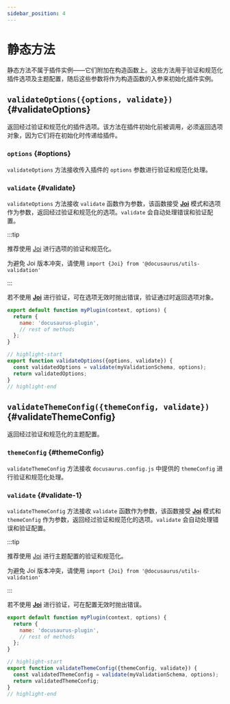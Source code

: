 ```yaml
---
sidebar_position: 4
---
```


# 静态方法

静态方法不属于插件实例——它们附加在构造函数上。这些方法用于验证和规范化插件选项及主题配置，随后这些参数将作为构造函数的入参来初始化插件实例。

## `validateOptions({options, validate})` {#validateOptions}

返回经过验证和规范化的插件选项。该方法在插件初始化前被调用，必须返回选项对象，因为它们将在初始化时传递给插件。

### `options` {#options}

`validateOptions` 方法接收传入插件的 `options` 参数进行验证和规范化处理。

### `validate` {#validate}

`validateOptions` 方法接收 `validate` 函数作为参数，该函数接受 **[Joi](https://www.npmjs.com/package/joi)** 模式和选项作为参数，返回经过验证和规范化的选项。`validate` 会自动处理错误和验证配置。

:::tip

推荐使用 [Joi](https://www.npmjs.com/package/joi) 进行选项的验证和规范化。

为避免 Joi 版本冲突，请使用 `import {Joi} from '@docusaurus/utils-validation'`

:::

若不使用 **[Joi](https://www.npmjs.com/package/joi)** 进行验证，可在选项无效时抛出错误，验证通过时返回选项对象。

```js title="my-plugin/src/index.js"
export default function myPlugin(context, options) {
  return {
    name: 'docusaurus-plugin',
    // rest of methods
  };
}

// highlight-start
export function validateOptions({options, validate}) {
  const validatedOptions = validate(myValidationSchema, options);
  return validatedOptions;
}
// highlight-end
```

## `validateThemeConfig({themeConfig, validate})` {#validateThemeConfig}

返回经过验证和规范化的主题配置。

### `themeConfig` {#themeConfig}

`validateThemeConfig` 方法接收 `docusaurus.config.js` 中提供的 `themeConfig` 进行验证和规范化处理。

### `validate` {#validate-1}

`validateThemeConfig` 方法接收 `validate` 函数作为参数，该函数接受 **[Joi](https://www.npmjs.com/package/joi)** 模式和 `themeConfig` 作为参数，返回经过验证和规范化的选项。`validate` 会自动处理错误和验证配置。

:::tip

推荐使用 [Joi](https://www.npmjs.com/package/joi) 进行主题配置的验证和规范化。

为避免 Joi 版本冲突，请使用 `import {Joi} from '@docusaurus/utils-validation'`

:::

若不使用 **[Joi](https://www.npmjs.com/package/joi)** 进行验证，可在配置无效时抛出错误。

```js title="my-theme/src/index.js"
export default function myPlugin(context, options) {
  return {
    name: 'docusaurus-plugin',
    // rest of methods
  };
}

// highlight-start
export function validateThemeConfig({themeConfig, validate}) {
  const validatedThemeConfig = validate(myValidationSchema, options);
  return validatedThemeConfig;
}
// highlight-end
```